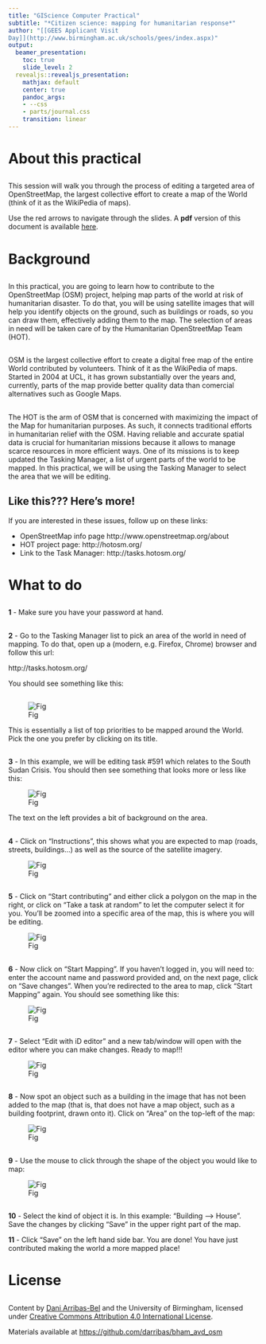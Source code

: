 ```yaml
---
title: "GIScience Computer Practical"
subtitle: "*Citizen science: mapping for humanitarian response*"
author: "[[GEES Applicant Visit
Day]](http://www.birmingham.ac.uk/schools/gees/index.aspx)"
output:
  beamer_presentation:
    toc: true
    slide_level: 2
  revealjs::revealjs_presentation:
    mathjax: default
    center: true
    pandoc_args:
    - --css
    - parts/journal.css
    transition: linear
---
```


# About this practical

## 

This session will walk you through the process of editing a targeted area of
OpenStreetMap, the largest collective effort to create a map of the World
(think of it as the WikiPedia of maps). 

Use the red arrows to navigate through
the slides. A **pdf** version of this document is available [here](placeholder).

# Background

## 

In this practical, you are going to learn how to contribute to the
OpenStreetMap (OSM) project, helping map parts of the world at risk of
humanitarian disaster. To do that, you will be using satellite images that
will help you identify objects on the ground, such as buildings or roads, so
you can draw them, effectively adding them to the map. The selection of areas
in need will be taken care of by the Humanitarian OpenStreetMap Team (HOT).

## 

OSM is the largest collective effort to create a digital free map of the
entire World contributed by volunteers. Think of it as the WikiPedia of maps.
Started in 2004 at UCL, it has grown substantially over the years and,
currently, parts of the map provide better quality data than comercial
alternatives such as Google Maps.

## 

The HOT is the arm of OSM that is concerned with maximizing the impact of the
Map for humanitarian purposes. As such, it connects traditional efforts in
humanitarian relief with the OSM. Having reliable and accurate spatial data is
crucial for humanitarian missions because it allows to manage scarce resources
in more efficient ways. One of its missions is to keep updated the Tasking
Manager, a list of urgent parts of the world to be mapped. In this practical,
we will be using the Tasking Manager to select the area that we will be
editing.

## Like this??? Here's more!

If you are interested in these issues, follow up on these links:

* OpenStreetMap info page http://www.openstreetmap.org/about
* HOT project page: http://hotosm.org/
* Link to the Task Manager: http://tasks.hotosm.org/

# What to do

## 

**1** - Make sure you have your password at hand.

## 

**2** - Go to the Tasking Manager list to pick an area of the world in need of
mapping. To do that, open up a (modern, e.g. Firefox, Chrome) browser and
follow this url:

http://tasks.hotosm.org/

You should see something like this:

## 

![Fig](parts/figs/fig1.png)

This is essentially a list of top priorities to be mapped around the World.
Pick the one you prefer by clicking on its title.

## 

**3** - In this example, we will be editing task #591 which relates to the
South Sudan Crisis. You should then see something that looks more or less like
this:

![Fig](parts/figs/fig2.png)

The text on the left provides a bit of background on the area.

## 

**4** - Click on “Instructions”, this shows what you are expected to map (roads,
   streets, buildings…) as well as the source of the satellite imagery.

![Fig](parts/figs/fig3.png)

## 

**5** - Click on “Start contributing” and either click a polygon on the map
in the right, or click on “Take a task at random” to let the computer select
it for you. You’ll be zoomed into a specific area of the map, this is where
you will be editing.

![Fig](parts/figs/fig4.png)

## 

**6** - Now click on “Start Mapping”. If you haven’t logged in, you will need to:
   enter the account name and password provided and, on the next page, click
   on “Save changes”. When you’re redirected to the area to map, click “Start
   Mapping” again. You should see something like this:

![Fig](parts/figs/fig5.png)

## 

**7** - Select “Edit with iD editor” and a new tab/window will open with the editor
   where you can make changes. Ready to map!!!

![Fig](parts/figs/fig6.png)

## 

**8** - Now spot an object such as a building in the image that has not been
added to the map (that is, that does not have a map object, such as a building
footprint, drawn onto it). Click on “Area” on the top-left of the map:

![Fig](parts/figs/fig7.png)

## 

**9** - Use the mouse to click through the shape of the object you would
like to map:

![Fig](parts/figs/fig8.png)

## 

**10** - Select the kind of object it is. In this example: “Building --> House”.
    Save the changes by clicking “Save” in the upper right part of the map.

**11** - Click “Save” on the left hand side bar. You are done! You have just
        contributed making the world a more mapped place!

# License

## 

Content by [Dani Arribas-Bel](http://darribas.org) and the University of
Birmingham, licensed under [Creative Commons Attribution 4.0 International License](http://creativecommons.org/licenses/by/4.0/).

Materials available at [https://github.com/darribas/bham_avd_osm](https://github.com/darribas/bham_avd_osm)

